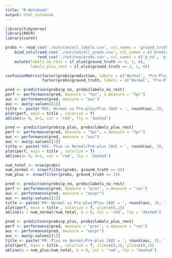 ```yaml
---
title: "R Notebook"
output: html_notebook
---
```



```r
library(tidyverse)
library(ROCR)
library(caret)
```



```r
probs <- read_csv('./out/cnn/all_labels.csv', col_names = 'ground_truth') %>%
    bind_cols(read_csv('./out/cnn/all_preds.csv', col_names = c('prediction')),
              read_csv('./out/cnn/probs.csv', col_names = c('p_no', 'p_preplus', 'p_plus'))) %>%
    mutate(labels_no_rest = if_else(ground_truth == 0, 1, 0),
           labels_plus_rest = if_else(ground_truth == 2, 1, 0))
```


```r
confusionMatrix(factor(probs$prediction, labels = c('Normal', 'Pre-Plus', 'Plus')),
                factor(probs$ground_truth, labels = c('Normal', 'Pre-Plus', 'Plus')))
```



```r
pred <- prediction(probs$p_no, probs$labels_no_rest)
perf <- performance(pred, measure = "tpr", x.measure = "fpr")
auc <- performance(pred, measure = "auc")
auc <- auc@y.values[[1]]
title <- paste('ROC: Normal vs Pre-plus/Plus [AUC = ', round(auc, 3), ']', sep = '')
plot(perf, main = title , colorize = T)
abline(a= 0, b=1, col = 'red', lty = 'dashed')
```



```r
pred <- prediction(probs$p_plus, probs$labels_plus_rest)
perf <- performance(pred, measure = "tpr", x.measure = "fpr")
auc <- performance(pred, measure = "auc")
auc <- auc@y.values[[1]]
title <- paste('ROC: Plus vs Normal/Pre-plus [AUC = ', round(auc, 3), ']', sep = '')
plot(perf, main = title , colorize = T)
abline(a= 0, b=1, col = 'red', lty = 'dashed')
```


```r
num_total <- nrow(probs)
num_normal <- nrow(filter(probs, ground_truth == 0))
num_plus <- nrow(filter(probs, ground_truth == 2))
```



```r
pred <- prediction(probs$p_no, probs$labels_no_rest)
perf <- performance(pred, measure = "prec", x.measure = "rec")
auc <- performance(pred, measure = "aucpr")
auc <- auc@y.values[[1]]
title <- paste('PR: Normal vs Pre-plus/Plus [AUC = ', round(auc, 3), ']', sep = '')
plot(perf, main = title , colorize = T, ylim=c(0,1))
abline(a = num_normal/num_total, b = 0, col = 'red', lty = 'dashed')
```



```r
pred <- prediction(probs$p_plus, probs$labels_plus_rest)
perf <- performance(pred, measure = "prec", x.measure = "rec")
auc <- performance(pred, measure = "aucpr")
auc <- auc@y.values[[1]]
title <- paste('PR: Plus vs Normal/Pre-plus [AUC = ', round(auc, 3), ']', sep = '')
plot(perf, main = title , colorize = T, xlim=c(0,1), ylim=c(0,1))
abline(a = num_plus/num_total, b = 0, col = 'red', lty = 'dashed')
```

